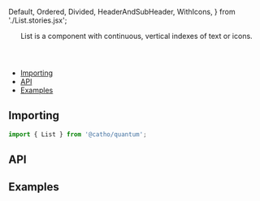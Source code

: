 


  Default, 
  Ordered, 
  Divided, 
  HeaderAndSubHeader,
  WithIcons,
} from './List.stories.jsx';

<Meta 
  title="Foundation/List"
  Component={List}
/>


<Header title="List">
  List is a component with continuous, vertical indexes of text or icons.
</Header>

- [Importing](#importing)
- [API](#api)
- [Examples](#examples)

## <a id="importing"></a>Importing

```js
import { List } from '@catho/quantum';
```

## <a id="api"></a>API

<ArgsTable of={List} />

## <a id="examples"></a>Examples

<Canvas>
  <Story story={Default} />
</Canvas>

<Canvas>
  <Story story={Ordered} />
</Canvas>

<Canvas>
  <Story story={Divided} />
</Canvas>

<Canvas>
  <Story story={HeaderAndSubHeader} />
</Canvas>

<Canvas>
  <Story story={WithIcons} />
</Canvas>